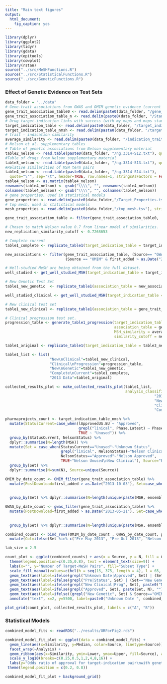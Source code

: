 ```yaml
---
title: "Main text figures"
output: 
  html_document: 
    fig_caption: yes
---
```


```r
library(dplyr)
library(ggplot2)
library(tidyr)
library(gdata)
library(epitools)
library(cowplot)
library(rstan)
source("../src/MeSHFunctions.R")
source("../src/StatisticalFunctions.R")
source("../src/GeneticFunctions.R")
```

### Effect of Genetic Evidence on Test Sets

```r
data_folder = "../data"
# Gene-trait associations from GWAS and OMIM genetic evidence (current and Nelson)
gene_trait_association_table0 <- read.delim(paste0(data_folder, "/gene_trait_assoc.tsv"), stringsAsFactors = FALSE)
gene_trait_association_table_n <- read.delim(paste0(data_folder, "/Standardized_Nelson_Associations.tsv"), stringsAsFactors = FALSE)
# Drug target-indication links with success (with my maps and maps standardized to n et al.).
target_indication_table <- read.delim(paste0(data_folder, "/target_indication.tsv"), stringsAsFactors = FALSE)
target_indication_table_nmsh <- read.delim(paste0(data_folder, "/target_indication_nmsh.tsv"), stringsAsFactors = FALSE)
# trait - indication similarity
average_similarity <- read.delim(paste0(data_folder, "/indication_trait_similarity.tsv"), stringsAsFactors = FALSE, check.names = FALSE)
# Nelson et al. supplementary tables
# Table of genetic associations from Nelson supplementary material
table2_nelson <- read.table(paste0(data_folder, "/ng.3314-S12.txt"), quote="\"", sep="\t", header=TRUE, stringsAsFactors = FALSE)
#Table of drugs from Nelson supplementary material
table3_nelson <- read.table(paste0(data_folder, "/ng.3314-S13.txt"), quote="\"", sep="\t", header=TRUE, stringsAsFactors = FALSE)
#Relative similarities of MSH term pairs
table4_nelson <- read.table(paste0(data_folder, "/ng.3314-S14.txt"),
  quote="\"", sep="\t", header=TRUE, row.names=1, stringsAsFactors = FALSE, check.names=FALSE)
table4_nelson <- as.matrix(table4_nelson)
rownames(table4_nelson) <- gsub("\\\\", "", rownames(table4_nelson))
colnames(table4_nelson) <- gsub("\\\\", "", colnames(table4_nelson))
# gene properties, used in statistical models
gene_properties <- read.delim(paste0(data_folder,"/Target_Properties.tsv"), stringsAsFactors = FALSE)
# top mesh, used in statistical models
mesh_properties <- read.delim(paste0(data_folder,"/top_mesh.tsv"), stringsAsFactors = FALSE)
```

```r
gene_trait_association_table <- filter(gene_trait_association_table0, !xMHCGene)
```

```r
# Chosen to match Nelson value 0.7 from linear model of similarities.
new_replication_similarity_cutoff <- 0.7268653

# Complete current
table1_complete <- replicate_table1(target_indication_table = target_indication_table, association_table = gene_trait_association_table, MSH_similarity = average_similarity, similarity_cutoff = new_replication_similarity_cutoff, ngene_cutoff = 5, gene_col_name = "ensembl_id", source_names=c(gwas="GWAS Catalog", omim="OMIM", any="GWAS Catalog & OMIM"))
```

```r
new_associations <- filter(gene_trait_association_table, (Source== "GWAS:A" & first_added > as.Date("2013-05-21")) |
                           (Source == "OMIM" & first_added > as.Date("2013-10-03")))

# Well-studied MeSH are being obtained from the full dataset.
well_studied <- get_well_studied_MSH(target_indication_table = target_indication_table, association_table = gene_trait_association_table, MSH_similarity = average_similarity, similarity_cutoff =new_replication_similarity_cutoff, ngene_cutoff = 5, gene_col_name = "ensembl_id")

# New Genetic Test Set
table1_new_genetic  <- replicate_table1(association_table = new_associations, target_indication_table = target_indication_table, MSH_similarity = average_similarity, similarity_cutoff = new_replication_similarity_cutoff, ngene_cutoff = 5, gene_col_name = "ensembl_id", MSH_to_include = well_studied)
```

```r
well_studied_clinical <- get_well_studied_MSH(target_indication_table = target_indication_table_nmsh, association_table = gene_trait_association_table_n, MSH_similarity = average_similarity, similarity_cutoff =new_replication_similarity_cutoff, ngene_cutoff = 5, gene_col_name = "ensembl_id")

# New clinical test set
table1_new_clinical <- replicate_table1(association_table = gene_trait_association_table_n, target_indication_table = target_indication_table_nmsh %>% filter(NelsonStatus %in% c("Absent", "Unused")), MSH_similarity=average_similarity, similarity_cutoff = new_replication_similarity_cutoff, ngene_cutoff = 5, gene_col_name = "ensembl_id", MSH_to_include = well_studied_clinical)
```

```r
# Clinical progression test set.
progression_table <- generate_table1_progression(target_indication_table = target_indication_table_nmsh, 
                                                 association_table = gene_trait_association_table_n, 
                                                 MSH_similarity = average_similarity, 
                                                 similarity_cutoff = new_replication_similarity_cutoff)
```

```r
table1_original <- replicate_table1(target_indication_table = table3_nelson, association_table = table2_nelson, MSH_similarity = table4_nelson, similarity_cutoff = 0.7, ngene_cutoff = 5, gene_col_name = "Gene")
```

```r
table1_list <- list(
                    "New\nClinical"=table1_new_clinical,
                    "Clinical\nProgression"=progression_table,
                    "New\nGenetic"=table1_new_genetic,
                    "Complete\nCurrent"=table1_complete,
                    "2013 Data"=table1_original)

collected_results_plot <- make_collected_results_plot(table1_list, 
                                                      analysis_classification_vec = c("New\nClinical"="New",
                                                                   "2013 Data"="Old",
                                                                   "New\nGenetic"="New",
                                                                   "Clinical\nProgression"="Pro",
                                                                   "Complete\nCurrent"="Mix"))
```

```r
pharmaprojects_count <- target_indication_table_nmsh %>% 
  mutate(StatusCurrent=case_when(lApprovedUS.EU ~ "Approved",
                                 grepl("linical", Phase.Latest) ~ Phase.Latest,
                                 TRUE ~ "Unused")) %>%
  group_by(StatusCurrent, NelsonStatus) %>% 
  dplyr::summarise(N=length(MSH)) %>% 
  mutate(Set = case_when(StatusCurrent=="Unused"~"Unknown Status", 
                         grepl("linical", NelsonStatus)~"Nelson Clinical\nClinical Progression",
                         NelsonStatus=="Approved"~"Nelson Approved",
                         TRUE~"Nelson Unused\nNew Clinical"), Source="Pharmaprojects") %>% 
  group_by(Set) %>% 
  dplyr::summarise(N=sum(N), Source=unique(Source))

OMIM_by_date_count <- OMIM_filter(gene_trait_association_table) %>% 
  mutate(PostDownload=first_added > as.Date("2013-10-03"), Set=case_when(is.na(PostDownload)~"Unknown Date",
                                                                         PostDownload~"New Genetic",
                                                                         TRUE~"Pre Oct 2013")) %>%
  group_by(Set) %>% dplyr::summarise(N=length(unique(paste(MSH, ensembl_id))), Source=unique(Source))

GWAS_by_date_count <- gwas_filter(gene_trait_association_table) %>% 
  mutate(PostDownload=first_added > as.Date("2013-05-21"), Set=case_when(is.na(PostDownload)~"Unknown Date",
                                                                         PostDownload~"New Genetic",
                                                                         TRUE~"Pre May 2013")) %>%
  group_by(Set) %>% dplyr::summarise(N=length(unique(paste(MSH, ensembl_id))), Source=unique(Source))

combined_counts <- bind_rows(OMIM_by_date_count , GWAS_by_date_count, pharmaprojects_count) %>%
  mutate(Col=ifelse(Set %in% c("Pre May 2013", "Pre Oct 2013", "Nelson Approved"), "Training", ifelse(grepl("Unknown", Set), "Unlabelled", ifelse(grepl("New", Set), "New", "Progression"))))

lab_size = 2.5

count_plot <- ggplot(combined_counts) + aes(x = Source, y = N, fill = Col) + geom_bar(stat = "identity") + 
  theme(legend.position=c(0.35,0.8), text = element_text(size=9)) + 
  labs(x="", y="Number of Target-MeSH Pairs", fill="Subset Type") + 
  scale_fill_manual(values=c(hcl(h = seq(15, 375, length = 4), l = 65, c = 100)[c(3,2,1)], "gray")) +
  geom_text(aes(label=ifelse(grepl("Unknown Date|Approved", Set) | (Set=="New Genetic" & Source=="OMIM"), "", Set)), position = "stack", vjust=2, size=lab_size) +
  geom_text(aes(label=ifelse(grepl("Pre|Status", Set) | (Set=="New Genetic" & Source=="GWAS"), paste0("N"=N), "")), position = "stack", vjust=4, size=lab_size) +
  geom_text(aes(label=ifelse(grepl("New Clinical|Prog", Set), paste0("N"=N), "")), position = "stack", vjust=8, size=lab_size) +
  geom_text(aes(label=ifelse(grepl("Approved", Set), paste(Set, N), "")), position = "stack", vjust=2.5, size=lab_size) +
  geom_text(aes(label=ifelse((grepl("New Genetic", Set) & Source=="OMIM"), paste(Set, N), "")), position = "stack", vjust=1.5, size=lab_size) +
  annotate("text", x=2, y=5500, label=paste0("Unknown Date ", combined_counts %>% filter(Set=="Unknown Date") %>% pull(N)), size=lab_size)
```


```r
plot_grid(count_plot, collected_results_plot, labels = c("A", "B"))
```



### Statistical Models

```r
combined_model_fits <- readRDS("../results/ORForFig2.rds")

combined_model_fit_plot <- ggplot(data = combined_model_fits) + 
  geom_line(aes(x=Similarity, y=Median, color=Source, linetype=Source)) + 
  facet_wrap(~Analysis) + 
  geom_ribbon(aes(x=Similarity, ymin=Lower, ymax=Upper, fill=Source), alpha=0.1) + 
  scale_y_log10(breaks=c(0.25,0.5,1,2,4,8,16)) + 
  labs(y="Odds ratio of approval for target-indication pair\nwith genetic evidence", x="Trait-Indication Similarity") + 
 theme(legend.position = c(0.2, 0.8))
```

```r
combined_model_fit_plot + background_grid()
```